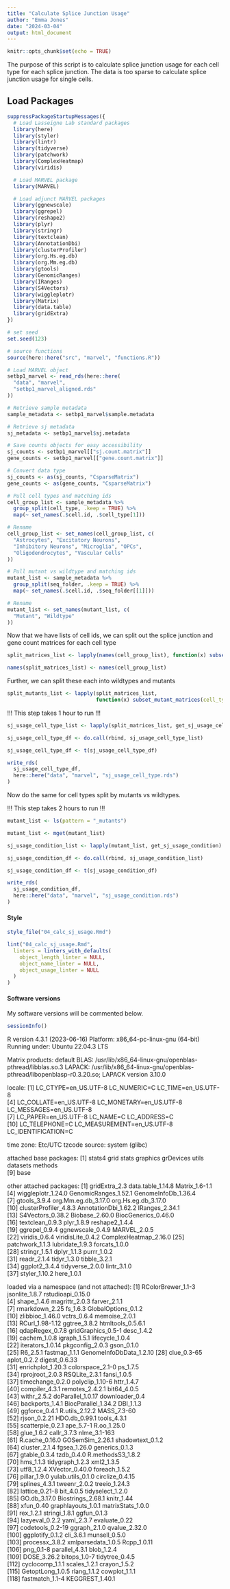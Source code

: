 ```yaml
---
title: "Calculate Splice Junction Usage"
author: "Emma Jones"
date: "2024-03-04"
output: html_document
---
```


```r
knitr::opts_chunk$set(echo = TRUE)
```

The purpose of this script is to calculate splice junction usage for each cell type for each splice junction. The data is too sparse to calculate splice junction usage for single cells.

## Load Packages

```r
suppressPackageStartupMessages({
  # Load Lasseigne Lab standard packages
  library(here)
  library(styler)
  library(lintr)
  library(tidyverse)
  library(patchwork)
  library(ComplexHeatmap)
  library(viridis)

  # Load MARVEL package
  library(MARVEL)

  # Load adjunct MARVEL packages
  library(ggnewscale)
  library(ggrepel)
  library(reshape2)
  library(plyr)
  library(stringr)
  library(textclean)
  library(AnnotationDbi)
  library(clusterProfiler)
  library(org.Hs.eg.db)
  library(org.Mm.eg.db)
  library(gtools)
  library(GenomicRanges)
  library(IRanges)
  library(S4Vectors)
  library(wiggleplotr)
  library(Matrix)
  library(data.table)
  library(gridExtra)
})

# set seed
set.seed(123)

# source functions
source(here::here("src", "marvel", "functions.R"))
```

```r
# Load MARVEL object
setbp1_marvel <- read_rds(here::here(
  "data", "marvel",
  "setbp1_marvel_aligned.rds"
))

# Retrieve sample metadata
sample_metadata <- setbp1_marvel$sample.metadata

# Retrieve sj metadata
sj_metadata <- setbp1_marvel$sj.metadata

# Save counts objects for easy accessibility
sj_counts <- setbp1_marvel[["sj.count.matrix"]]
gene_counts <- setbp1_marvel[["gene.count.matrix"]]

# Convert data type
sj_counts <- as(sj_counts, "CsparseMatrix")
gene_counts <- as(gene_counts, "CsparseMatrix")
```

```r
# Pull cell types and matching ids
cell_group_list <- sample_metadata %>%
  group_split(cell_type, .keep = TRUE) %>%
  map(~ set_names(.$cell.id, .$cell_type[1]))

# Rename
cell_group_list <- set_names(cell_group_list, c(
  "Astrocytes", "Excitatory Neurons",
  "Inhibitory Neurons", "Microglia", "OPCs",
  "Oligodendrocytes", "Vascular Cells"
))

# Pull mutant vs wildtype and matching ids
mutant_list <- sample_metadata %>%
  group_split(seq_folder, .keep = TRUE) %>%
  map(~ set_names(.$cell.id, .$seq_folder[[1]]))

# Rename
mutant_list <- set_names(mutant_list, c(
  "Mutant", "Wildtype"
))
```

Now that we have lists of cell ids, we can split out the splice junction and gene count matrices for each cell type

```r

split_matrices_list <- lapply(names(cell_group_list), function(x) subset_cell_type_matrices(cell_type = x))

names(split_matrices_list) <- names(cell_group_list)
```

Further, we can split these each into wildtypes and mutants

```r

split_mutants_list <- lapply(split_matrices_list, 
                             function(x) subset_mutant_matrices(cell_type = x))

```

!!! This step takes 1 hour to run !!!

```r

sj_usage_cell_type_list <- lapply(split_matrices_list, get_sj_usage_cell_type)

sj_usage_cell_type_df <- do.call(rbind, sj_usage_cell_type_list)

sj_usage_cell_type_df <- t(sj_usage_cell_type_df)

write_rds(
  sj_usage_cell_type_df,
  here::here("data", "marvel", "sj_usage_cell_type.rds")
)
```

Now do the same for cell types split by mutants vs wildtypes.

!!! This step takes 2 hours to run !!!

```r
mutant_list <- ls(pattern = "_mutants")

mutant_list <- mget(mutant_list)

sj_usage_condition_list <- lapply(mutant_list, get_sj_usage_condition)

sj_usage_condition_df <- do.call(rbind, sj_usage_condition_list)

sj_usage_condition_df <- t(sj_usage_condition_df)

write_rds(
  sj_usage_condition_df,
  here::here("data", "marvel", "sj_usage_condition.rds")
)
```

#### Style

```r
style_file("04_calc_sj_usage.Rmd")

lint("04_calc_sj_usage.Rmd",
  linters = linters_with_defaults(
    object_length_linter = NULL,
    object_name_linter = NULL,
    object_usage_linter = NULL
  )
)
```

#### Software versions

My software versions will be commented below.

```r
sessionInfo()
```
R version 4.3.1 (2023-06-16)
Platform: x86_64-pc-linux-gnu (64-bit)
Running under: Ubuntu 22.04.3 LTS

Matrix products: default
BLAS:   /usr/lib/x86_64-linux-gnu/openblas-pthread/libblas.so.3 
LAPACK: /usr/lib/x86_64-linux-gnu/openblas-pthread/libopenblasp-r0.3.20.so;  LAPACK version 3.10.0

locale:
 [1] LC_CTYPE=en_US.UTF-8       LC_NUMERIC=C               LC_TIME=en_US.UTF-8       
 [4] LC_COLLATE=en_US.UTF-8     LC_MONETARY=en_US.UTF-8    LC_MESSAGES=en_US.UTF-8   
 [7] LC_PAPER=en_US.UTF-8       LC_NAME=C                  LC_ADDRESS=C              
[10] LC_TELEPHONE=C             LC_MEASUREMENT=en_US.UTF-8 LC_IDENTIFICATION=C       

time zone: Etc/UTC
tzcode source: system (glibc)

attached base packages:
[1] stats4    grid      stats     graphics  grDevices utils     datasets  methods  
[9] base     

other attached packages:
 [1] gridExtra_2.3         data.table_1.14.8     Matrix_1.6-1.1       
 [4] wiggleplotr_1.24.0    GenomicRanges_1.52.1  GenomeInfoDb_1.36.4  
 [7] gtools_3.9.4          org.Mm.eg.db_3.17.0   org.Hs.eg.db_3.17.0  
[10] clusterProfiler_4.8.3 AnnotationDbi_1.62.2  IRanges_2.34.1       
[13] S4Vectors_0.38.2      Biobase_2.60.0        BiocGenerics_0.46.0  
[16] textclean_0.9.3       plyr_1.8.9            reshape2_1.4.4       
[19] ggrepel_0.9.4         ggnewscale_0.4.9      MARVEL_2.0.5         
[22] viridis_0.6.4         viridisLite_0.4.2     ComplexHeatmap_2.16.0
[25] patchwork_1.1.3       lubridate_1.9.3       forcats_1.0.0        
[28] stringr_1.5.1         dplyr_1.1.3           purrr_1.0.2          
[31] readr_2.1.4           tidyr_1.3.0           tibble_3.2.1         
[34] ggplot2_3.4.4         tidyverse_2.0.0       lintr_3.1.0          
[37] styler_1.10.2         here_1.0.1           

loaded via a namespace (and not attached):
  [1] RColorBrewer_1.1-3      jsonlite_1.8.7          rstudioapi_0.15.0      
  [4] shape_1.4.6             magrittr_2.0.3          farver_2.1.1           
  [7] rmarkdown_2.25          fs_1.6.3                GlobalOptions_0.1.2    
 [10] zlibbioc_1.46.0         vctrs_0.6.4             memoise_2.0.1          
 [13] RCurl_1.98-1.12         ggtree_3.8.2            htmltools_0.5.6.1      
 [16] qdapRegex_0.7.8         gridGraphics_0.5-1      desc_1.4.2             
 [19] cachem_1.0.8            igraph_1.5.1            lifecycle_1.0.4        
 [22] iterators_1.0.14        pkgconfig_2.0.3         gson_0.1.0             
 [25] R6_2.5.1                fastmap_1.1.1           GenomeInfoDbData_1.2.10
 [28] clue_0.3-65             aplot_0.2.2             digest_0.6.33          
 [31] enrichplot_1.20.3       colorspace_2.1-0        ps_1.7.5               
 [34] rprojroot_2.0.3         RSQLite_2.3.1           fansi_1.0.5            
 [37] timechange_0.2.0        polyclip_1.10-6         httr_1.4.7             
 [40] compiler_4.3.1          remotes_2.4.2.1         bit64_4.0.5            
 [43] withr_2.5.2             doParallel_1.0.17       downloader_0.4         
 [46] backports_1.4.1         BiocParallel_1.34.2     DBI_1.1.3              
 [49] ggforce_0.4.1           R.utils_2.12.2          MASS_7.3-60            
 [52] rjson_0.2.21            HDO.db_0.99.1           tools_4.3.1            
 [55] scatterpie_0.2.1        ape_5.7-1               R.oo_1.25.0            
 [58] glue_1.6.2              callr_3.7.3             nlme_3.1-163           
 [61] R.cache_0.16.0          GOSemSim_2.26.1         shadowtext_0.1.2       
 [64] cluster_2.1.4           fgsea_1.26.0            generics_0.1.3         
 [67] gtable_0.3.4            tzdb_0.4.0              R.methodsS3_1.8.2      
 [70] hms_1.1.3               tidygraph_1.2.3         xml2_1.3.5             
 [73] utf8_1.2.4              XVector_0.40.0          foreach_1.5.2          
 [76] pillar_1.9.0            yulab.utils_0.1.0       circlize_0.4.15        
 [79] splines_4.3.1           tweenr_2.0.2            treeio_1.24.3          
 [82] lattice_0.21-8          bit_4.0.5               tidyselect_1.2.0       
 [85] GO.db_3.17.0            Biostrings_2.68.1       knitr_1.44             
 [88] xfun_0.40               graphlayouts_1.0.1      matrixStats_1.0.0      
 [91] rex_1.2.1               stringi_1.8.1           ggfun_0.1.3            
 [94] lazyeval_0.2.2          yaml_2.3.7              evaluate_0.22          
 [97] codetools_0.2-19        ggraph_2.1.0            qvalue_2.32.0          
[100] ggplotify_0.1.2         cli_3.6.1               munsell_0.5.0          
[103] processx_3.8.2          xmlparsedata_1.0.5      Rcpp_1.0.11            
[106] png_0.1-8               parallel_4.3.1          blob_1.2.4             
[109] DOSE_3.26.2             bitops_1.0-7            tidytree_0.4.5         
[112] cyclocomp_1.1.1         scales_1.2.1            crayon_1.5.2           
[115] GetoptLong_1.0.5        rlang_1.1.2             cowplot_1.1.1          
[118] fastmatch_1.1-4         KEGGREST_1.40.1 
